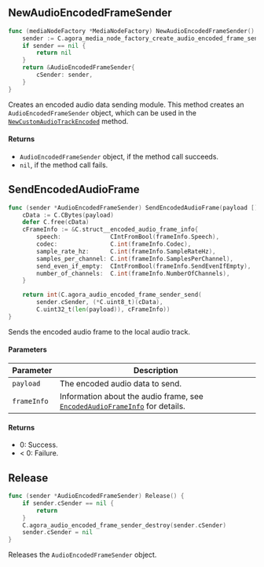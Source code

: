 

<h2 className="anchor index-group-item-audioencodedframesender index-api-newaudioencodedframesender" id="newaudioencodedframesender">NewAudioEncodedFrameSender</h2>

```go
func (mediaNodeFactory *MediaNodeFactory) NewAudioEncodedFrameSender() *AudioEncodedFrameSender {
    sender := C.agora_media_node_factory_create_audio_encoded_frame_sender(mediaNodeFactory.cFactory)
    if sender == nil {
        return nil
    }
    return &AudioEncodedFrameSender{
        cSender: sender,
    }
}
```

<span className="index-desc-newaudioencodedframesender">Creates an encoded audio data sending module. This method creates an `AudioEncodedFrameSender` object, which can be used in the [`NewCustomAudioTrackEncoded`](./localaudiotrack#newcustomaudiotrackencoded) method.</span>

#### Returns

- `AudioEncodedFrameSender` object, if the method call succeeds.
- `nil`, if the method call fails.

<h2 className="anchor index-group-item-audioencodedframesender index-api-sendencodedaudioframe" id="sendencodedaudioframe">SendEncodedAudioFrame</h2>

```go
func (sender *AudioEncodedFrameSender) SendEncodedAudioFrame(payload []byte, frameInfo *EncodedAudioFrameInfo) int {
    cData := C.CBytes(payload)
    defer C.free(cData)
    cFrameInfo := &C.struct__encoded_audio_frame_info{
        speech:              CIntFromBool(frameInfo.Speech),
        codec:               C.int(frameInfo.Codec),
        sample_rate_hz:      C.int(frameInfo.SampleRateHz),
        samples_per_channel: C.int(frameInfo.SamplesPerChannel),
        send_even_if_empty:  CIntFromBool(frameInfo.SendEvenIfEmpty),
        number_of_channels:  C.int(frameInfo.NumberOfChannels),
    }

    return int(C.agora_audio_encoded_frame_sender_send(
        sender.cSender, (*C.uint8_t)(cData),
        C.uint32_t(len(payload)), cFrameInfo))
}
```

<span className="index-desc-sendencodedaudioframe">Sends the encoded audio frame to the local audio track.</span>

#### Parameters

| Parameter        | Description                                                                 |
|------------------|-----------------------------------------------------------------------------|
| `payload`        | The encoded audio data to send.                                             |
| `frameInfo`      | Information about the audio frame, see [`EncodedAudioFrameInfo`](./apidatatype#encodedaudioframeinfo) for details. |

#### Returns

- 0: Success.
- < 0: Failure.

<h2 className="anchor index-group-item-audioencodedframesender index-api-release" id="release">Release</h2>

```go
func (sender *AudioEncodedFrameSender) Release() {
    if sender.cSender == nil {
        return
    }
    C.agora_audio_encoded_frame_sender_destroy(sender.cSender)
    sender.cSender = nil
}
```

<span className="index-desc-release">Releases the `AudioEncodedFrameSender` object.</span>